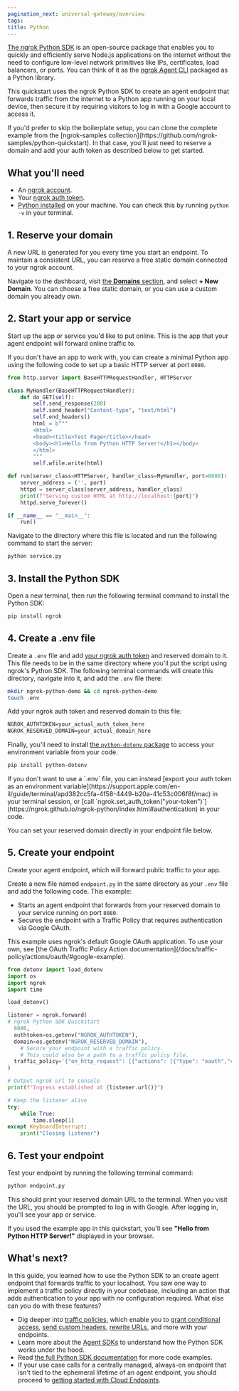 ```yaml
---
pagination_next: universal-gateway/overview
tags: 
title: Python
---
```

[The ngrok Python SDK](https://ngrok.github.io/ngrok-python/index.html) is an open-source package that enables you to quickly and efficiently serve Node.js applications on the internet without the need to configure low-level network primitives like IPs, certificates, load balancers, or ports.
You can think of it as the [ngrok Agent CLI](/getting-started/) packaged as a Python library.

This quickstart uses the ngrok Python SDK to create an agent endpoint that forwards traffic from the internet to a Python app running on your local device, then secure it by requiring visitors to log in with a Google account to access it.

<Info>
If you'd prefer to skip the boilerplate setup, you can clone the complete example from the [ngrok-samples collection](https://github.com/ngrok-samples/python-quickstart).
In that case, you'll just need to reserve a domain and add your auth token as described below to get started.
</Info>

## What you'll need

- An [ngrok account](https://dashboard.ngrok.com/signup).
- Your [ngrok auth token](https://dashboard.ngrok.com/get-started/your-authtoken).
- [Python installed](https://www.python.org/downloads/) on your machine. You can check this by running `python -v` in your terminal.

## 1. Reserve your domain

A new URL is generated for you every time you start an endpoint.
To maintain a consistent URL, you can reserve a free static domain connected to your ngrok account.

Navigate to the dashboard, visit [the **Domains** section](https://dashboard.ngrok.com/domains), and select **+ New Domain**.
You can choose a free static domain, or you can use a custom domain you already own.

## 2. Start your app or service

Start up the app or service you'd like to put online.
This is the app that your agent endpoint will forward online traffic to.

If you don't have an app to work with, you can create a minimal Python app using the following code to set up a basic HTTP server at port `8080`.

```python title="service.py"
from http.server import BaseHTTPRequestHandler, HTTPServer

class MyHandler(BaseHTTPRequestHandler):
    def do_GET(self):
        self.send_response(200)
        self.send_header("Content-type", "text/html")
        self.end_headers()
        html = b"""
        <html>
        <head><title>Test Page</title></head>
        <body><h1>Hello from Python HTTP Server!</h1></body>
        </html>
        """
        self.wfile.write(html)

def run(server_class=HTTPServer, handler_class=MyHandler, port=8080):
    server_address = ('', port)
    httpd = server_class(server_address, handler_class)
    print(f"Serving custom HTML at http://localhost:{port}")
    httpd.serve_forever()

if __name__ == "__main__":
    run()
```

Navigate to the directory where this file is located and run the following command to start the server:

```bash
python service.py
```

## 3. Install the Python SDK

Open a new terminal, then run the following terminal command to install the Python SDK:

```bash
pip install ngrok
```

## 4. Create a .env file

Create a `.env` file and add [your ngrok auth token](https://dashboard.ngrok.com/get-started/your-authtoken) and reserved domain to it.
This file needs to be in the same directory where you'll put the script using ngrok's Python SDK.
The following terminal commands will create this directory, navigate into it, and add the `.env` file there:

```bash
mkdir ngrok-python-demo && cd ngrok-python-demo
touch .env
```

Add your ngrok auth token and reserved domain to this file:

```txt title=".env"
NGROK_AUTHTOKEN=your_actual_auth_token_here
NGROK_RESERVED_DOMAIN=your_actual_domain_here
```

Finally, you'll need to install [the `python-dotenv` package](https://pypi.org/project/python-dotenv/) to access your environment variable from your code.

```bash
pip install python-dotenv
```

<Tip>
If you don't want to use a `.env` file, you can instead [export your auth token as an environment variable](https://support.apple.com/en-il/guide/terminal/apd382cc5fa-4f58-4449-b20a-41c53c006f8f/mac) in your terminal session, or [call `ngrok.set_auth_token("your-token")`](https://ngrok.github.io/ngrok-python/index.html#authentication) in your code.

You can set your reserved domain directly in your endpoint file below.
</Tip>

## 5. Create your endpoint

Create your agent endpoint, which will forward public traffic to your app.

Create a new file named `endpoint.py` in the same directory as your `.env` file and add the following code.
This example:

- Starts an agent endpoint that forwards from your reserved domain to your service running on port `8080`.
- Secures the endpoint with a Traffic Policy that requires authentication via Google OAuth.

<Note>
This example uses ngrok's default Google OAuth application.
To use your own, see [the OAuth Traffic Policy Action documentation](/docs/traffic-policy/actions/oauth/#google-example).
</Note>

```python title="endpoint.py"
from dotenv import load_dotenv
import os
import ngrok
import time

load_dotenv()

listener = ngrok.forward(
# ngrok Python SDK Quickstart
  8080,
  authtoken=os.getenv("NGROK_AUTHTOKEN"),
  domain=os.getenv("NGROK_RESERVED_DOMAIN"),
	# Secure your endpoint with a traffic policy.
	# This could also be a path to a traffic policy file.
  traffic_policy='{"on_http_request": [{"actions": [{"type": "oauth","config": {"provider": "google"}}]}]}'
)

# Output ngrok url to console
print(f"Ingress established at {listener.url()}")

# Keep the listener alive
try:
    while True:
        time.sleep(1)
except KeyboardInterrupt:
    print("Closing listener")
```

## 6. Test your endpoint

Test your endpoint by running the following terminal command:

```bash
python endpoint.py
```

This should print your reserved domain URL to the terminal.
When you visit the URL, you should be prompted to log in with Google.
After logging in, you'll see your app or service.

If you used the example app in this quickstart, you'll see **"Hello from Python HTTP Server!"** displayed in your browser.

## What's next?

In this guide, you learned how to use the Python SDK to an create agent endpoint that forwards traffic to your localhost.
You saw one way to implement a traffic policy directly in your codebase, including an action that adds authentication to your app with no configuration required.
What else can you do with these features?

- Dig deeper into [traffic policies](/docs/traffic-policy/), which enable you to [grant conditional access](https://ngrok.com/docs/traffic-policy/examples/add-authentication/#conditional-access-using-oauth-variables), [send custom headers](/traffic-policy/actions/add-headers/#examples), [rewrite URLs](/traffic-policy/actions/url-rewrite/#examples), and more with your endpoints.
- Learn more about the [Agent SDKs](/agent-sdks/) to understand how the Python SDK works under the hood.
- Read [the full Python SDK documentation](https://ngrok.github.io/ngrok-python/) for more code examples.
- If your use case calls for a centrally managed, always-on endpoint that isn't tied to the ephemeral lifetime of an agent endpoint, you should proceed to [getting started with Cloud Endpoints](/getting-started/cloud-endpoints-quickstart/).
